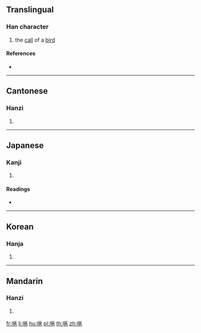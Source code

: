 ==Translingual==

===Han character===
{{Han char|rn=30|rad=口|as=10|sn=13|four=62017|canj=RVVU|ids=⿰口邕}}

# the [[call]] of a [[bird]]

====References====
* {{Han ref|kx=0202.100|dkj=04054|dj=0424.330|hdz=10672.070|uh=55C8|ud=21960|bh=DCDC|bd=56540}}

----

==Cantonese==

===Hanzi===
{{yue-hanzi|jyut=[[jung1]]|y=yung1}}

# {{defn|lang=yue|sort=口10}}

----

==Japanese==

===Kanji===
{{ja-kanji|grade=|rs=口10}}

# {{defn|lang=ja|sort=口10}}

====Readings====
* {{ja-readings|on=[[よう]] (yō), [[ゆ]] (yu)|kun=}}

----

==Korean==

===Hanja===
{{ko-hanja|hangeul=옹|rv=ong|mr=ong}}

# {{defn|lang=ko|sort=口10}}

----

==Mandarin==

===Hanzi===
{{cmn-hanzi|pin=[[yōng]] ([[yong1]])|wg=yung<sup>1</sup>}}

# {{defn|lang=cmn|sort=口10}}

[[fr:嗈]]
[[li:嗈]]
[[hu:嗈]]
[[pl:嗈]]
[[th:嗈]]
[[zh:嗈]]